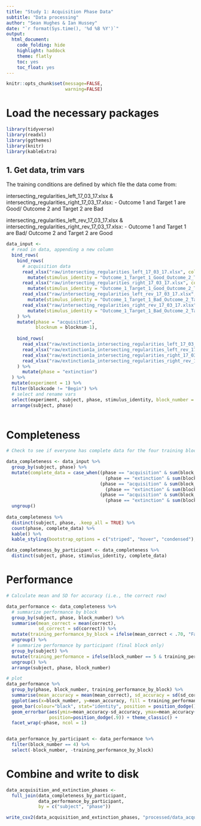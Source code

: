 ```yaml
---
title: "Study 1: Acquisition Phase Data"
subtitle: "Data processing"
author: "Sean Hughes & Ian Hussey"
date: "`r format(Sys.time(), '%d %B %Y')`"
output: 
  html_document:
    code_folding: hide
    highlight: haddock
    theme: flatly
    toc: yes 
    toc_float: yes
---
```


```r
knitr::opts_chunk$set(message=FALSE,
                      warning=FALSE)
```


# Load the necessary packages

```r
library(tidyverse)
library(readxl)
library(ggthemes)
library(knitr)
library(kableExtra)
```

## 1. Get data, trim vars

The training conditions are defined by which file the data come from:

intersecting_regularities_left_17_03_17.xlsx & 
intersecting_regularities_right_17_03_17.xlsx: 
- Outcome 1 and Target 1 are Good/ Outcome 2 and Target 2 are Bad

intersecting_regularities_left_rev_17_03_17.xlsx & 
intersecting_regularities_right_rev_17_03_17.xlsx: 
- Outcome 1 and Target 1 are Bad/ Outcome 2 and Target 2 are Good

```r

data_input <- 
  # read in data, appending a new column
  bind_rows(
    bind_rows(
      # acquisition data
      read_xlsx("raw/intersecting_regularities_left_17_03_17.xlsx", col_names = TRUE) %>%
        mutate(stimulus_identity = "Outcome_1_Target_1_Good_Outcome_2_Target_2_Bad"),
      read_xlsx("raw/intersecting_regularities_right_17_03_17.xlsx", col_names = TRUE) %>%
        mutate(stimulus_identity = "Outcome_1_Target_1_Good_Outcome_2_Target_2_Bad"),
      read_xlsx("raw/intersecting_regularities_left_rev_17_03_17.xlsx", col_names = TRUE) %>%
        mutate(stimulus_identity = "Outcome_1_Target_1_Bad_Outcome_2_Target_2_Good"),
      read_xlsx("raw/intersecting_regularities_right_rev_17_03_17.xlsx", col_names = TRUE) %>%
        mutate(stimulus_identity = "Outcome_1_Target_1_Bad_Outcome_2_Target_2_Good")
    ) %>%
    mutate(phase = "acquisition",
           blocknum = blocknum-1),
    
    bind_rows(
      read_xlsx("raw/extinction1a_intersecting_regularities_left_17_03_17.xlsx"),
      read_xlsx("raw/extinction1a_intersecting_regularities_left_rev_17_03_17.xlsx"),
      read_xlsx("raw/extinction1a_intersecting_regularities_right_17_03_17.xlsx"),
      read_xlsx("raw/extinction1a_intersecting_regularities_right_rev_17_03_17.xlsx")
    ) %>%
      mutate(phase = "extinction")
  ) %>%
  mutate(experiment = 1) %>%
  filter(blockcode != "Begin") %>% 
  # select and rename vars
  select(experiment, subject, phase, stimulus_identity, block_number = blocknum, trial_number = trialnum, correct) %>%
  arrange(subject, phase)
    
```

# Completeness

```r

# Check to see if everyone has complete data for the four training blocks

data_completeness <- data_input %>%
  group_by(subject, phase) %>%
  mutate(complete_data = case_when((phase == "acquisition" & sum(block_number) == 280) |
                                     (phase == "extinction" & sum(block_number) == 200) ~ "complete", 
                                   (phase == "acquisition" & sum(block_number) > 280) |
                                     (phase == "extinction" & sum(block_number) > 200) ~ "excess", 
                                   (phase == "acquisition" & sum(block_number) < 280) |
                                     (phase == "extinction" & sum(block_number) < 200) ~ "partial")) %>%
  ungroup()
                      
data_completeness %>%
  distinct(subject, phase, .keep_all = TRUE) %>%
  count(phase, complete_data) %>%
  kable() %>%
  kable_styling(bootstrap_options = c("striped", "hover", "condensed"), full_width = FALSE)

data_completeness_by_participant <- data_completeness %>%
  distinct(subject, phase, stimulus_identity, complete_data)

```

# Performance

```r

# Calculate mean and SD for accuracy (i.e., the correct row) 

data_performance <- data_completeness %>%
  # summarize performance by block
  group_by(subject, phase, block_number) %>% 
  summarise(mean_correct = mean(correct), 
            sd_correct = sd(correct)) %>%
  mutate(training_performance_by_block = ifelse(mean_correct < .70, "Fail", "Pass")) %>%
  ungroup() %>% 
  # summarize performance by participant (final block only)
  group_by(subject) %>% 
  mutate(training_performance = ifelse(block_number == 5 & training_performance_by_block == "Pass", "Pass", "Fail")) %>%
  ungroup() %>%
  arrange(subject, phase, block_number)

# plot
data_performance %>% 
  group_by(phase, block_number, training_performance_by_block) %>% 
  summarise(mean_accuracy = mean(mean_correct), sd_accuracy = sd(sd_correct)) %>%
  ggplot(aes(x=block_number, y=mean_accuracy, fill = training_performance_by_block)) +
  geom_bar(colour="black", stat="identity", position = position_dodge()) + 
  geom_errorbar(aes(ymin=mean_accuracy-sd_accuracy, ymax=mean_accuracy+sd_accuracy), width=.2,
                position=position_dodge(.9)) + theme_classic() +
  facet_wrap(~phase, ncol = 1)


data_performance_by_participant <- data_performance %>%
  filter(block_number == 4) %>%
  select(-block_number, -training_performance_by_block)

```

# Combine and write to disk

```r

data_acquisition_and_extinction_phases <- 
  full_join(data_completeness_by_participant, 
            data_performance_by_participant, 
            by = c("subject", "phase"))

write_csv2(data_acquisition_and_extinction_phases, "processed/data_acquisition_and_extinction_phases.csv")

```



